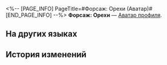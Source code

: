 <%-- [PAGE_INFO]
PageTitle=#Форсаж: Орехи (Аватар)#
[END_PAGE_INFO] --%>
{{Предмет Инфобокс
|Название    = Форсаж: Орехи
|id          = 202039
|Изображение = Аватар Форсаж Орехи.png
|Тип         = Аватар профиля
|Инвентарь   = 
|Редкость    = 4
|Эффект      = 
|Описание    = Мой хомяк умеет ездить на сфероиде, правда!
|Источник1   = [[Аватар из магазина «Подарок звёздной пыли».]]
}}
{{Описание|''«Он использует инерцию для быстрого прохождения поворотов. Мне удалось заметить лишь надпись "Спонсировано «Усладой»"».''}}
'''Форсаж: Орехи''' — [[Аватар профиля]].

==На других языках==
{{На других языках
|en   = Fast & Furynuts
|zhs  = 速度与坚果
|zht  = 堅果關頭
|ja   = ナッツ・スピード
|ko   = 견과의 질주
|es   = Rápido y nuezoso
|fr   = Fast & Fruits secs
|ru   = Форсаж: Орехи
|th   = ความเร็วและเมล็ดถั่ว
|vi   = Tốc Độ Và Quả Hạch
|de   = Fast & Furinuss
|id   = Pas & Serius
|pt   = Nozes e Furiosos
}}

==История изменений==
{{История изменений|3.6}}